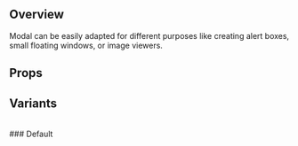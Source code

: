 
<Meta title='Components/Atomic/Modal' of={ModalStories} />

## Overview

Modal can be easily adapted for different purposes like creating alert boxes, small floating windows, or image viewers.

<Canvas>
  <Story of={ModalStories.Default} />
</Canvas>

## Props

<Controls include={[]} />

## Variants

<br />
### Default
<Canvas>
  <Story of={ModalStories.Default} />
</Canvas>
